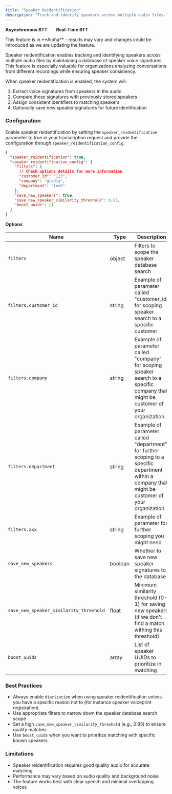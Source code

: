 ```yaml
---
title: "Speaker Reidentification"
description: "Track and identify speakers across multiple audio files."
---
```


<Icon icon="check" iconType="solid" color="green" size="20" /> **Asynchronous STT** &nbsp; &nbsp; &nbsp;
<Icon icon="xmark" iconType="solid" color="red" size="20" /> **Real-Time STT**

<Note>
This feature is in **Alpha** - results may vary and changes could be introduced as we are updating the feature.
</Note>

Speaker reidentification enables tracking and identifying speakers across multiple audio files by maintaining a database of speaker voice signatures. This feature is especially valuable for organizations analyzing conversations from different recordings while ensuring speaker consistency.

When speaker reidentification is enabled, the system will:
1. Extract voice signatures from speakers in the audio
2. Compare these signatures with previously stored speakers
3. Assign consistent identifiers to matching speakers
4. Optionally save new speaker signatures for future identification

### Configuration

Enable speaker reidentification by setting the `speaker_reidentification` parameter to true in your transcription request and provide the configuration through `speaker_reidentification_config`.

```json
{
  "speaker_reidentification": true,
  "speaker_reidentification_config": {
    "filters": {
      // Check options details for more information
      "customer_id": "123",
      "company": "gladia",
      "department": "tech"
    },
    "save_new_speakers": true,
    "save_new_speaker_similarity_threshold": 0.95,
    "boost_uuids": []
  }
}
```

**Options**

| Name | Type | Description |
|--------|------|-------------|
| `filters` | object | Filters to scope the speaker database search |
| `filters.customer_id` | string | Example of parameter called "customer_id" for scoping speaker search to a specific customer |
| `filters.company` | string | Example of parameter called "company" for scoping speaker search to a specific company that might be customer of your organization |
| `filters.department` | string | Example of parameter called "department" for further scoping to a specific department within a company that might be customer of your organization |
| `filters.xxx` | string | Example of parameter for further scoping you might need |
| `save_new_speakers` | boolean | Whether to save new speaker signatures to the database |
| `save_new_speaker_similarity_threshold` | float | Minimum similarity threshold (0-1) for saving new speakers (if we don't find a match withing this threshold) |
| `boost_uuids` | array | List of speaker UUIDs to prioritize in matching |


### Best Practices

- Always enable `diarization` when using speaker reidentification unless you have a specific reason not to (for instance speaker voiceprint registration)
- Use appropriate filters to narrow down the speaker database search scope
- Set a high `save_new_speaker_similarity_threshold` (e.g., 0.95) to ensure quality matches
- Use `boost_uuids` when you want to prioritize matching with specific known speakers

### Limitations

- Speaker reidentification requires good quality audio for accurate matching
- Performance may vary based on audio quality and background noise
- The feature works best with clear speech and minimal overlapping voices